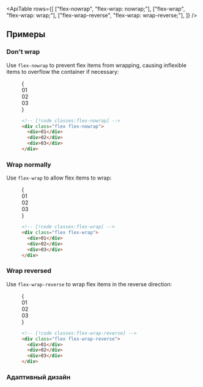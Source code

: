 

<ApiTable
  rows={[
    ["flex-nowrap", "flex-wrap: nowrap;"],
    ["flex-wrap", "flex-wrap: wrap;"],
    ["flex-wrap-reverse", "flex-wrap: wrap-reverse;"],
  ]}
/>

## Примеры

### Don't wrap

Use `flex-nowrap` to prevent flex items from wrapping, causing inflexible items to overflow the container if necessary:

<Figure>

<Example>
  {
    <div className="grid grid-cols-1">
      <Stripes border className="col-start-1 row-start-1 rounded-lg" />
      <div className="col-start-1 row-start-1 flex flex-nowrap gap-4 rounded-lg font-mono text-sm/6 font-bold text-white">
        <div className="w-2/5 flex-none last:pr-8">
          <div className="flex w-full items-center justify-center rounded-lg bg-sky-500 p-4">01</div>
        </div>
        <div className="w-2/5 flex-none last:pr-8">
          <div className="flex w-full items-center justify-center rounded-lg bg-sky-500 p-4">02</div>
        </div>
        <div className="w-2/5 flex-none last:pr-8">
          <div className="flex w-full items-center justify-center rounded-lg bg-sky-500 p-4">03</div>
        </div>
      </div>
    </div>
  }
</Example>

```html
<!-- [!code classes:flex-nowrap] -->
<div class="flex flex-nowrap">
  <div>01</div>
  <div>02</div>
  <div>03</div>
</div>
```

</Figure>

### Wrap normally

Use `flex-wrap` to allow flex items to wrap:

<Figure>

<Example>
  {
    <div className="grid grid-cols-1">
      <Stripes border className="col-start-1 row-start-1 rounded-lg" />
      <div className="col-start-1 row-start-1 flex flex-wrap gap-4 rounded-lg font-mono text-sm/6 font-bold text-white">
        <div className="flex w-2/5 items-center justify-center rounded-lg bg-indigo-500 p-4">01</div>
        <div className="flex w-2/5 items-center justify-center rounded-lg bg-indigo-500 p-4">02</div>
        <div className="flex w-2/5 items-center justify-center rounded-lg bg-indigo-500 p-4">03</div>
      </div>
    </div>
  }
</Example>

```html
<!-- [!code classes:flex-wrap] -->
<div class="flex flex-wrap">
  <div>01</div>
  <div>02</div>
  <div>03</div>
</div>
```

</Figure>

### Wrap reversed

Use `flex-wrap-reverse` to wrap flex items in the reverse direction:

<Figure>

<Example>
  {
    <div className="grid grid-cols-1">
      <Stripes border className="col-start-1 row-start-1 rounded-lg" />
      <div className="col-start-1 row-start-1 flex flex-wrap-reverse gap-4 rounded-lg font-mono text-sm/6 font-bold text-white">
        <div className="flex w-2/5 items-center justify-center rounded-lg bg-fuchsia-500 p-4">01</div>
        <div className="flex w-2/5 items-center justify-center rounded-lg bg-fuchsia-500 p-4">02</div>
        <div className="flex w-2/5 items-center justify-center rounded-lg bg-fuchsia-500 p-4">03</div>
      </div>
    </div>
  }
</Example>

```html
<!-- [!code classes:flex-wrap-reverse] -->
<div class="flex flex-wrap-reverse">
  <div>01</div>
  <div>02</div>
  <div>03</div>
</div>
```

</Figure>

### Адаптивный дизайн

<ResponsiveDesign property="flex-wrap" defaultClass="flex flex-wrap" featuredClass="flex-wrap-reverse" />
